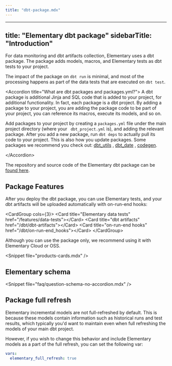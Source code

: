 ```yaml
---
title: "dbt-package.mdx"
---
```


---
title: "Elementary dbt package"
sidebarTitle: "Introduction"
---

For data monitoring and dbt artifacts collection, Elementary uses a dbt package.
The package adds models, macros, and Elementary tests as dbt tests to your project.

The impact of the package on `dbt run` is minimal, and most of the processing happens as part of the data tests that are executed on `dbt test`.

&lt;Accordion title="What are dbt packages and packages.yml?"&gt;
A dbt package is additional Jinja and SQL code that is added to your project, for additional functionality. In fact, each package is a dbt project. By adding a package to your project, you are adding the package code to be part of your project, you can reference its macros, execute its models, and so on.

Add packages to your project by creating a `packages.yml` file under the main project directory (where your `
dbt_project.yml` is), and adding the relevant package. After you add a new package, run `dbt deps` to actually pull its
code to your project. This is also how you update packages.
Some packages we recommend you check out: [dbt_utils](https://github.com/dbt-labs/dbt-utils/tree/0.8.2/)
, [dbt_date](https://github.com/calogica/dbt-date/tree/0.5.4/)
, [codegen](https://github.com/dbt-labs/dbt-codegen/tree/0.5.0/).

&lt;/Accordion&gt;

The repository and source code of the Elementary dbt package can be [found here](https://github.com/elementary-data/dbt-data-reliability).

## Package Features

After you deploy the dbt package, you can use Elementary tests, and your dbt artifacts will be uploaded automatically with on-run-end hooks:

&lt;CardGroup cols={3}&gt;
  &lt;Card title="Elementary data tests" href="/features/data-tests"&gt;&lt;/Card&gt;
  &lt;Card title="dbt artifacts" href="/dbt/dbt-artifacts"&gt;&lt;/Card&gt;
  &lt;Card title="on-run-end hooks" href="/dbt/on-run-end_hooks"&gt;&lt;/Card&gt;
&lt;/CardGroup&gt;

Although you can use the package only, we recommend using it with Elementary Cloud or OSS.

&lt;Snippet file="products-cards.mdx" /&gt;

## Elementary schema

&lt;Snippet file="faq/question-schema-no-accordion.mdx" /&gt;

## Package full refresh

Elementary incremental models are not full-refreshed by default. This is because these models contain
information such as historical runs and test results, which typically you'd want to maintain even when full refreshing
the models of your main dbt project.

However, if you wish to change this behavior and include Elementary models as a part of the full refresh, you can set
the following var:

```yaml
vars:
  elementary_full_refresh: true
```
